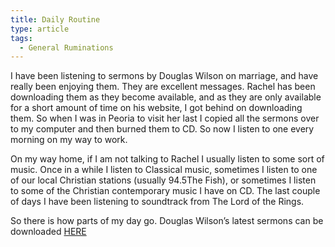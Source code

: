 ```yaml
---
title: Daily Routine
type: article
tags:
  - General Ruminations
---
```


I have been listening to sermons by Douglas Wilson on marriage, and have really been enjoying them. They are excellent messages. Rachel has been downloading them as they become available, and as they are only available for a short amount of time on his website, I got behind on downloading them. So when I was in Peoria to visit her last I copied all the sermons over to my computer and then burned them to CD. So now I listen to one every morning on my way to work.

On my way home, if I am not talking to Rachel I usually listen to some sort of music. Once in a while I listen to Classical music, sometimes I listen to one of our local Christian stations (usually 94.5The Fish), or sometimes I listen to some of the Christian contemporary music I have on CD. The last couple of days I have been listening to soundtrack from The Lord of the Rings.

So there is how parts of my day go. Douglas Wilson’s latest sermons can be downloaded [HERE](http://www.christkirk.com/sermons/RATable.asp)
